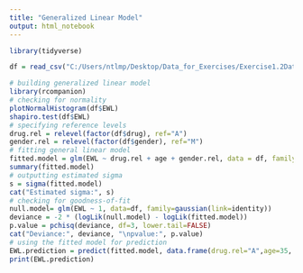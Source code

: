 ---
title: "Generalized Linear Model"
output: html_notebook
---

```{r}
library(tidyverse)

df = read_csv("C:/Users/ntlmp/Desktop/Data_for_Exercises/Exercise1.2Data.csv")

# building generalized linear model
library(rcompanion)
# checking for normality
plotNormalHistogram(df$EWL)
shapiro.test(df$EWL)
# specifying reference levels
drug.rel = relevel(factor(df$drug), ref="A")
gender.rel = relevel(factor(df$gender), ref="M")
# fitting general linear model
fitted.model = glm(EWL ~ drug.rel + age + gender.rel, data = df, family=gaussian(link=identity))
summary(fitted.model)
# outputting estimated sigma
s = sigma(fitted.model)
cat("Estimated sigma:", s)
# checking for goodness-of-fit
null.model= glm(EWL ~ 1, data=df, family=gaussian(link=identity))
deviance = -2 * (logLik(null.model) - logLik(fitted.model))
p.value = pchisq(deviance, df=3, lower.tail=FALSE)
cat("Deviance:", deviance, "\npvalue:", p.value)
# using the fitted model for prediction
EWL.prediction = predict(fitted.model, data.frame(drug.rel="A",age=35, gender.rel="M"))
print(EWL.prediction)
```

